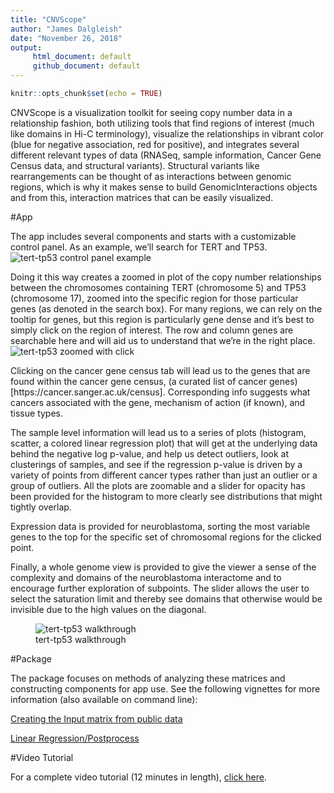 ```yaml
---
title: "CNVScope"
author: "James Dalgleish"
date: "November 26, 2018"
output: 
     html_document: default
     github_document: default
---
```


```r
knitr::opts_chunk$set(echo = TRUE)
```
CNVScope is a visualization toolkit for seeing copy number data in a relationship fashion,
both utilizing tools that find regions of interest (much like domains in Hi-C terminology),
visualize the relationships in vibrant color (blue for negative association, red for positive), and integrates several different relevant types of data (RNASeq, sample information, Cancer Gene Census data, and structural variants). Structural variants like rearrangements can be thought of as interactions between genomic regions, which is why it makes sense to build  GenomicInteractions objects and from this, interaction matrices that can be easily visualized.

#App

The app includes several components and starts with a customizable control panel. As an example, we'll search for TERT and TP53.
![tert-tp53 control panel example](./control_panel_demo.gif)

Doing it this way creates a zoomed in plot of the copy number relationships between the chromosomes containing TERT (chromosome 5) and TP53 (chromosome 17), zoomed into the specific region for those particular genes (as denoted in the search box). For many regions, we can rely on the tooltip for genes, but this region is particularly gene dense and it's best to simply click on the region of interest. The row and column genes are searchable here and will aid us to understand that we're in the right place.
![tert-tp53 zoomed with click](./zoomed_tp53_tert.gif)

Clicking on the cancer gene census tab will lead us to the genes that are found within the cancer gene census, (a curated list of cancer genes)[https://cancer.sanger.ac.uk/census]. Corresponding info suggests what cancers associated with the gene, mechanism of action (if known), and tissue types.

The sample level information will lead us to a series of plots (histogram, scatter, a colored linear regression plot) that will get at the underlying data behind the negative log p-value, and help us detect outliers, look at clusterings of samples, and see if the regression p-value is driven by a variety of points from different cancer types rather than just an outlier or a group of outliers. All the plots are zoomable and a slider for opacity has been provided for the histogram to more clearly see distributions that might tightly overlap.

Expression data is provided for neuroblastoma, sorting the most variable genes to the top for the specific set of chromosomal regions for the clicked point.

Finally, a whole genome view is provided to give the viewer a sense of the complexity and domains of the neuroblastoma interactome and to encourage further exploration of subpoints. The slider allows the user to select the saturation limit and thereby see domains that otherwise would be invisible due to the high values on the diagonal.

![tert-tp53 walkthrough](./tp53_tert_walkthrough.gif)


#Package

The package focuses on methods of analyzing these matrices and constructing components for app use. See the following vignettes for more information (also available on command line):

[Creating the Input matrix from public data](https://cran.r-project.org/web/packages/CNVScope/vignettes/create_input_matrix.html)

[Linear Regression/Postprocess](https://cran.r-project.org/web/packages/CNVScope/vignettes/create_output_matrix.html)

#Video Tutorial

For a complete video tutorial (12 minutes in length), [click here](cnvscope_tutorial.mp4).